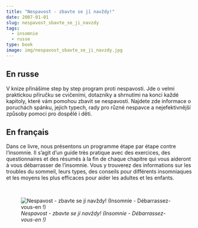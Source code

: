 ```yaml
---
title: "Nespavost - zbavte se jí navždy!"
date: 2007-01-01
slug: nespavost_sbavte_se_ji_navzdy
tags:
  - insomnie
  - russe
type: book
image: img/nespavost_sbavte_se_ji_navzdy.jpg
---
```


## En russe

V knize přinášíme step by step program proti nespavosti.
Jde o velmi praktickou příručku se cvičeními, dotazníky a shrnutími na konci každé kapitoly, které vám pomohou zbavit se nespavosti.
Najdete zde informace o poruchách spánku, jejich typech, rady pro různé nespavce a nejefektivnější způsoby pomoci pro dospělé i děti.

## En français

Dans ce livre, nous présentons un programme étape par étape contre l'insomnie.
Il s'agit d'un guide très pratique avec des exercices, des questionnaires et des résumés à la fin de chaque chapitre qui vous aideront à vous débarrasser de l'insomnie.
Vous y trouverez des informations sur les troubles du sommeil, leurs types, des conseils pour différents insomniaques et les moyens les plus efficaces pour aider les adultes et les enfants.

<br>

![_Nespavost - zbavte se jí navždy! (Insomnie - Débarrassez-vous-en !)_](img/nespavost_sbavte_se_ji_navzdy.jpg)
